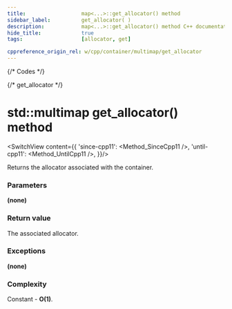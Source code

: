 ```yaml
---
title:					map<...>::get_allocator() method
sidebar_label:			get_allocator( )
description:			map<...>::get_allocator() method C++ documentation
hide_title:				true
tags:					[allocator, get]

cppreference_origin_rel: w/cpp/container/multimap/get_allocator
---
```



{/* Codes */}

{/* get_allocator */}


# std::multimap get_allocator() method

<SwitchView content={{
		'since-cpp11': <Method_SinceCpp11 />,
		'until-cpp11': <Method_UntilCpp11 />,
	}}/>

Returns the allocator associated with the container.

### Parameters

**(none)**

### Return value

The associated allocator.

### Exceptions

**(none)**

### Complexity

Constant - **O(1)**.
